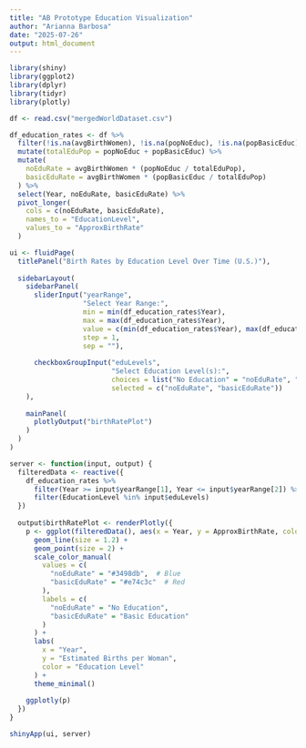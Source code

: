 ```yaml
---
title: "AB Prototype Education Visualization"
author: "Arianna Barbosa"
date: "2025-07-26"
output: html_document
---
```


```r
library(shiny)
library(ggplot2)
library(dplyr)
library(tidyr)
library(plotly)

df <- read.csv("mergedWorldDataset.csv")

df_education_rates <- df %>%
  filter(!is.na(avgBirthWomen), !is.na(popNoEduc), !is.na(popBasicEduc)) %>%
  mutate(totalEduPop = popNoEduc + popBasicEduc) %>%
  mutate(
    noEduRate = avgBirthWomen * (popNoEduc / totalEduPop),
    basicEduRate = avgBirthWomen * (popBasicEduc / totalEduPop)
  ) %>%
  select(Year, noEduRate, basicEduRate) %>%
  pivot_longer(
    cols = c(noEduRate, basicEduRate),
    names_to = "EducationLevel",
    values_to = "ApproxBirthRate"
  )

ui <- fluidPage(
  titlePanel("Birth Rates by Education Level Over Time (U.S.)"),
  
  sidebarLayout(
    sidebarPanel(
      sliderInput("yearRange", 
                  "Select Year Range:", 
                  min = min(df_education_rates$Year), 
                  max = max(df_education_rates$Year),
                  value = c(min(df_education_rates$Year), max(df_education_rates$Year)),
                  step = 1,
                  sep = ""),
      
      checkboxGroupInput("eduLevels", 
                         "Select Education Level(s):",
                         choices = list("No Education" = "noEduRate", "Basic Education" = "basicEduRate"),
                         selected = c("noEduRate", "basicEduRate"))
    ),
    
    mainPanel(
      plotlyOutput("birthRatePlot")
    )
  )
)

server <- function(input, output) {
  filteredData <- reactive({
    df_education_rates %>%
      filter(Year >= input$yearRange[1], Year <= input$yearRange[2]) %>%
      filter(EducationLevel %in% input$eduLevels)
  })
  
  output$birthRatePlot <- renderPlotly({
    p <- ggplot(filteredData(), aes(x = Year, y = ApproxBirthRate, color = EducationLevel)) +
      geom_line(size = 1.2) +
      geom_point(size = 2) +
      scale_color_manual(
        values = c(
          "noEduRate" = "#3498db",  # Blue
          "basicEduRate" = "#e74c3c"  # Red
        ),
        labels = c(
          "noEduRate" = "No Education",
          "basicEduRate" = "Basic Education"
        )
      ) +
      labs(
        x = "Year",
        y = "Estimated Births per Woman",
        color = "Education Level"
      ) +
      theme_minimal()
    
    ggplotly(p)
  })
}

shinyApp(ui, server)
```

